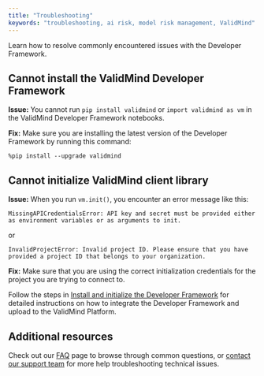 ```yaml
---
title: "Troubleshooting"
keywords: "troubleshooting, ai risk, model risk management, ValidMind"
---
```


Learn how to resolve commonly encountered issues with the Developer Framework.

## Cannot install the ValidMind Developer Framework

**Issue:** You cannot run `pip install validmind` or `import validmind as vm` in the ValidMind Developer Framework notebooks.

**Fix:** Make sure you are installing the latest version of the Developer Framework by running this command:

`%pip install --upgrade validmind`

## Cannot initialize ValidMind client library

**Issue:** When you run `vm.init()`, you encounter an error message like this: 

```
MissingAPICredentialsError: API key and secret must be provided either as environment variables or as arguments to init.
```

or

```
InvalidProjectError: Invalid project ID. Please ensure that you have provided a project ID that belongs to your organization.
```

**Fix:** Make sure that you are using the correct initialization credentials for the project you are trying to connect to. 

Follow the steps in [Install and initialize the Developer Framework](install-and-initialize-developer-framework.qmd) for detailed instructions on how to integrate the Developer Framework and upload to the ValidMind Platform.

## Additional resources

Check out our [FAQ](faq.qmd) page to browse through common questions, or [contact our support team](support.qmd) for more help troubleshooting technical issues.

